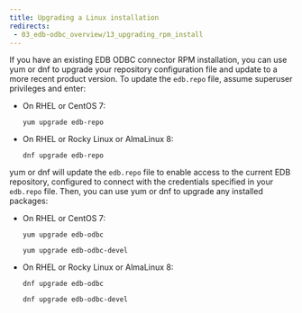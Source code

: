 ```yaml
---
title: Upgrading a Linux installation
redirects:
 - 03_edb-odbc_overview/13_upgrading_rpm_install
---
```


If you have an existing EDB ODBC connector RPM installation, you can use yum or dnf to upgrade your repository configuration file and update to a more recent product version. To update the `edb.repo` file, assume superuser privileges and enter:

-   On RHEL or CentOS 7:

     `yum upgrade edb-repo`

-   On RHEL or Rocky Linux or AlmaLinux 8:

     `dnf upgrade edb-repo`

yum or dnf will update the `edb.repo` file to enable access to the current EDB repository, configured to connect with the credentials specified in your `edb.repo` file. Then, you can use yum or dnf to upgrade any installed packages:

-   On RHEL or CentOS 7:

     `yum upgrade edb-odbc`

     `yum upgrade edb-odbc-devel`

-   On RHEL or Rocky Linux or AlmaLinux 8:

     `dnf upgrade edb-odbc`

     `dnf upgrade edb-odbc-devel`
